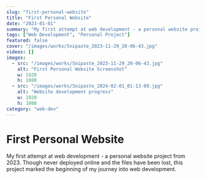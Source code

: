```yaml
---
slug: "first-personal-website"
title: "First Personal Website"
date: "2023-01-01"
summary: "My first attempt at web development - a personal website project from 2023"
tags: ["Web Development", "Personal Project"]
featured: false
cover: "/images/works/Snipaste_2023-11-29_20-06-43.jpg"
videos: []
images:
  - src: "/images/works/Snipaste_2023-11-29_20-06-43.jpg"
    alt: "First Personal Website Screenshot"
    w: 1920
    h: 1080
  - src: "/images/works/Snipaste_2024-02-01_01-13-09.jpg"
    alt: "Website development progress"
    w: 1920
    h: 1080
category: "web-dev"
---
```


# First Personal Website

My first attempt at web development - a personal website project from 2023. Though never deployed online and the files have been lost, this project marked the beginning of my journey into web development.
